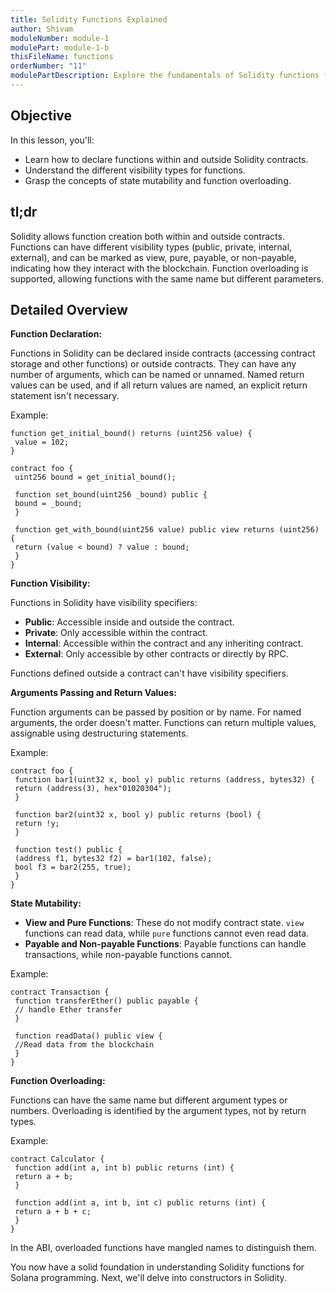 ```yaml
---
title: Solidity Functions Explained
author: Shivam
moduleNumber: module-1
modulePart: module-1-b
thisFileName: functions
orderNumber: "11"
modulePartDescription: Explore the fundamentals of Solidity functions for Solana program development, covering declarations, visibility, state mutability, and overloading.
---
```


## Objective

In this lesson, you'll:

- Learn how to declare functions within and outside Solidity contracts.
- Understand the different visibility types for functions.
- Grasp the concepts of state mutability and function overloading.

## tl;dr

Solidity allows function creation both within and outside contracts. Functions can have different visibility types (public, private, internal, external), and can be marked as view, pure, payable, or non-payable, indicating how they interact with the blockchain. Function overloading is supported, allowing functions with the same name but different parameters.

## Detailed Overview

**Function Declaration:**

Functions in Solidity can be declared inside contracts (accessing contract storage and other functions) or outside contracts. They can have any number of arguments, which can be named or unnamed. Named return values can be used, and if all return values are named, an explicit return statement isn't necessary.

Example:

```solidity
function get_initial_bound() returns (uint256 value) {
 value = 102;
}

contract foo {
 uint256 bound = get_initial_bound();

 function set_bound(uint256 _bound) public {
 bound = _bound;
 }

 function get_with_bound(uint256 value) public view returns (uint256) {
 return (value < bound) ? value : bound;
 }
}
```

**Function Visibility:**

Functions in Solidity have visibility specifiers:

- **Public**: Accessible inside and outside the contract.
- **Private**: Only accessible within the contract.
- **Internal**: Accessible within the contract and any inheriting contract.
- **External**: Only accessible by other contracts or directly by RPC.

Functions defined outside a contract can't have visibility specifiers.

**Arguments Passing and Return Values:**

Function arguments can be passed by position or by name. For named arguments, the order doesn't matter. Functions can return multiple values, assignable using destructuring statements.

Example:

```solidity
contract foo {
 function bar1(uint32 x, bool y) public returns (address, bytes32) {
 return (address(3), hex"01020304");
 }

 function bar2(uint32 x, bool y) public returns (bool) {
 return !y;
 }

 function test() public {
 (address f1, bytes32 f2) = bar1(102, false);
 bool f3 = bar2(255, true);
 }
}
```

**State Mutability:**

- **View and Pure Functions**: These do not modify contract state. `view` functions can read data, while `pure` functions cannot even read data.
- **Payable and Non-payable Functions**: Payable functions can handle transactions, while non-payable functions cannot.

Example:

```solidity
contract Transaction {
 function transferEther() public payable {
 // handle Ether transfer
 }

 function readData() public view {
 //Read data from the blockchain
 }
}
```

**Function Overloading:**

Functions can have the same name but different argument types or numbers. Overloading is identified by the argument types, not by return types.

Example:

```solidity
contract Calculator {
 function add(int a, int b) public returns (int) {
 return a + b;
 }

 function add(int a, int b, int c) public returns (int) {
 return a + b + c;
 }
}
```

In the ABI, overloaded functions have mangled names to distinguish them. 

You now have a solid foundation in understanding Solidity functions for Solana programming. Next, we'll delve into constructors in Solidity.